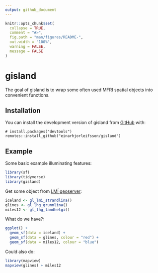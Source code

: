 ```yaml
---
output: github_document
---
```


<!-- README.md is generated from README.Rmd. Please edit that file -->

```r
knitr::opts_chunk$set(
  collapse = TRUE,
  comment = "#>",
  fig.path = "man/figures/README-",
  out.width = "100%",
  warning = FALSE,
  message = FALSE
)
```

# gisland

<!-- badges: start -->
<!-- badges: end -->

The goal of gisland is to wrap some often used MFRI spatial objects into convenient functions.

## Installation

You can install the development version of gisland from [GitHub](https://github.com/) with:

```
# install.packages("devtools")
remotes::install_github("einarhjorleifsson/gisland")
```

## Example

Some basic example  illuminating features:

```r
library(sf)
library(tidyverse)
library(gisland)
```


Get some object from [LMÍ geoserver](https://gis.lmi.is/geoserver):

```r
iceland <- gl_lmi_strandlina()
glines <- gl_lhg_grunnlina()
miles12 <- gl_lhg_landhelgi()
```

What do we have?:

```r
ggplot() +
  geom_sf(data = iceland) +
  geom_sf(data = glines, colour = "red") +
  geom_sf(data = miles12, colour = "blue")
```

Could also do:

```r
library(mapview)
mapview(glines) + miles12
```

